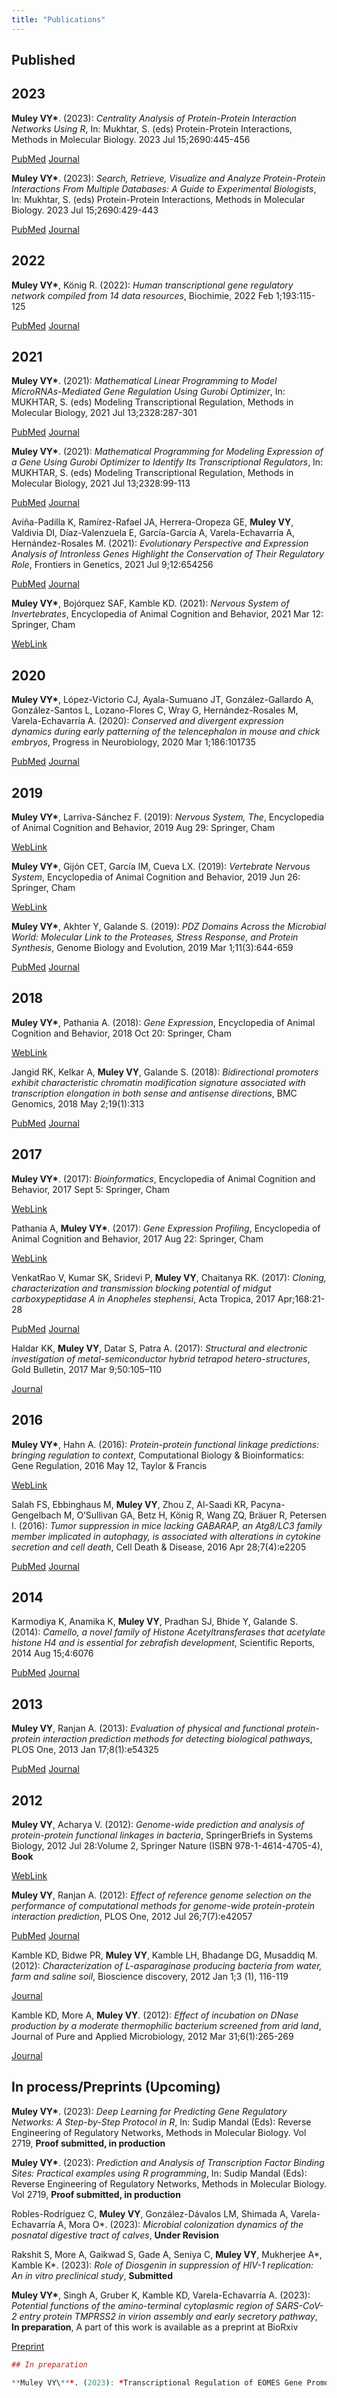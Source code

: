 ```yaml
---
title: "Publications"
---
```


## Published

## 2023

**Muley VY\***. (2023): *Centrality Analysis of Protein-Protein Interaction Networks Using R*, In: Mukhtar, S. (eds) Protein-Protein Interactions, Methods in Molecular Biology. 2023 Jul 15;2690:445-456 

<a href="https://pubmed.ncbi.nlm.nih.gov/37450165" target="_blank" class="btn btn-primary btn-sm" role="button">PubMed</a>
<a href="https://doi.org/10.1007/978-1-0716-3327-4_34" target="_blank" class="btn btn-outline-primary btn-sm" role="button">Journal</a>

**Muley VY\***. (2023): *Search, Retrieve, Visualize and Analyze Protein-Protein Interactions From Multiple Databases: A Guide to Experimental Biologists*, In: Mukhtar, S. (eds) Protein-Protein Interactions, Methods in Molecular Biology. 2023 Jul 15;2690:429-443  

<a href="https://pubmed.ncbi.nlm.nih.gov/37450164" target="_blank" class="btn btn-primary btn-sm" role="button">PubMed</a>
<a href="https://doi.org/10.1007/978-1-0716-3327-4_33" target="_blank" class="btn btn-outline-primary btn-sm" role="button">Journal</a>

## 2022

**Muley VY\***, König R. (2022): *Human transcriptional gene regulatory network compiled from 14 data resources*, Biochimie, 2022 Feb 1;193:115-125

<a href="https://pubmed.ncbi.nlm.nih.gov/34740743/" target="_blank" class="btn btn-primary btn-sm" role="button">PubMed</a>
<a href="https://doi.org/10.1016/j.biochi.2021.10.016" target="_blank" class="btn btn-outline-primary btn-sm" role="button">Journal</a>

## 2021

**Muley VY\***. (2021): *Mathematical Linear Programming to Model MicroRNAs-Mediated Gene Regulation Using Gurobi Optimizer*, In: MUKHTAR, S. (eds) Modeling Transcriptional Regulation, Methods in Molecular Biology, 2021 Jul 13;2328:287-301

<a href="https://pubmed.ncbi.nlm.nih.gov/34251634/" target="_blank" class="btn btn-primary btn-sm" role="button">PubMed</a>
<a href="https://doi.org/10.1007/978-1-0716-1534-8_19" target="_blank" class="btn btn-outline-primary btn-sm" role="button">Journal</a>

**Muley VY\***. (2021): *Mathematical Programming for Modeling Expression of a Gene Using Gurobi Optimizer to Identify Its Transcriptional Regulators*, In: MUKHTAR, S. (eds) Modeling Transcriptional Regulation, Methods in Molecular Biology, 2021 Jul 13;2328:99-113

<a href="https://pubmed.ncbi.nlm.nih.gov/34251621/" target="_blank" class="btn btn-primary btn-sm" role="button">PubMed</a>
<a href="https://doi.org/10.1007/978-1-0716-1534-8_6" target="_blank" class="btn btn-outline-primary btn-sm" role="button">Journal</a>

Aviña-Padilla K, Ramírez-Rafael JA, Herrera-Oropeza GE, **Muley VY**, Valdivia DI, Díaz-Valenzuela E, García-García A, Varela-Echavarría A, Hernández-Rosales M. (2021): *Evolutionary Perspective and Expression Analysis of Intronless Genes Highlight the Conservation of Their Regulatory Role*, Frontiers in Genetics, 2021 Jul 9;12:654256

<a href="https://pubmed.ncbi.nlm.nih.gov/34306008/" target="_blank" class="btn btn-primary btn-sm" role="button">PubMed</a>
<a href="https://doi.org/10.3389/fgene.2021.654256" target="_blank" class="btn btn-outline-primary btn-sm" role="button">Journal</a>

**Muley VY\***, Bojórquez SAF, Kamble KD. (2021): *Nervous System of Invertebrates*, Encyclopedia of Animal Cognition and Behavior, 2021 Mar 12: Springer, Cham

<a href="https://doi.org/10.1007/978-3-319-47829-6_1227-2" target="_blank" class="btn btn-outline-success btn-sm" role="button">WebLink</a>

## 2020

**Muley VY\***, López-Victorio CJ, Ayala-Sumuano JT, González-Gallardo A, González-Santos L, Lozano-Flores C, Wray G, Hernández-Rosales M, Varela-Echavarría A. (2020): *Conserved and divergent expression dynamics during early patterning of the telencephalon in mouse and chick embryos*, Progress in Neurobiology, 2020 Mar 1;186:101735

<a href="https://pubmed.ncbi.nlm.nih.gov/31846713/" target="_blank" class="btn btn-primary btn-sm" role="button">PubMed</a>
<a href="https://doi.org/10.1016/j.pneurobio.2019.101735" target="_blank" class="btn btn-outline-primary btn-sm" role="button">Journal</a>

## 2019

**Muley VY\***, Larriva-Sánchez F. (2019): *Nervous System, The*, Encyclopedia of Animal Cognition and Behavior, 2019 Aug 29: Springer, Cham

<a href="https://doi.org/10.1007/978-3-319-47829-6_589-1" target="_blank" class="btn btn-outline-success btn-sm" role="button">WebLink</a>

**Muley VY\***, Gijón CET, García IM, Cueva LX. (2019): *Vertebrate Nervous System*, Encyclopedia of Animal Cognition and Behavior, 2019 Jun 26: Springer, Cham

<a href="https://doi.org/10.1007/978-3-319-47829-6_587-1" target="_blank" class="btn btn-outline-success btn-sm" role="button">WebLink</a>

**Muley VY\***, Akhter Y, Galande S. (2019): *PDZ Domains Across the Microbial World: Molecular Link to the Proteases, Stress Response, and Protein Synthesis*, Genome Biology and Evolution, 2019 Mar 1;11(3):644-659

<a href="https://pubmed.ncbi.nlm.nih.gov/30698789/" target="_blank" class="btn btn-primary btn-sm" role="button">PubMed</a>
<a href="https://doi.org/10.1093/gbe/evz023" target="_blank" class="btn btn-outline-primary btn-sm" role="button">Journal</a>

## 2018

**Muley VY\***, Pathania A. (2018): *Gene Expression*, Encyclopedia of Animal Cognition and Behavior, 2018 Oct 20: Springer, Cham

<a href="https://doi.org/10.1007/978-3-319-47829-6_49-2" target="_blank" class="btn btn-outline-success btn-sm" role="button">WebLink</a>

Jangid RK, Kelkar A, **Muley VY**, Galande S. (2018): *Bidirectional promoters exhibit characteristic chromatin modification signature associated with transcription elongation in both sense and antisense directions*, BMC Genomics, 2018 May 2;19(1):313

<a href="https://pubmed.ncbi.nlm.nih.gov/29716520/" target="_blank" class="btn btn-primary btn-sm" role="button">PubMed</a>
<a href="https://doi.org/10.1186/s12864-018-4697-7" target="_blank" class="btn btn-outline-primary btn-sm" role="button">Journal</a>

## 2017

**Muley VY\***. (2017): *Bioinformatics*, Encyclopedia of Animal Cognition and Behavior, 2017 Sept 5: Springer, Cham

<a href="https://doi.org/10.1007/978-3-319-47829-6_41-1" target="_blank" class="btn btn-outline-success btn-sm" role="button">WebLink</a>

Pathania A, **Muley VY\***. (2017): *Gene Expression Profiling*, Encyclopedia of Animal Cognition and Behavior, 2017 Aug 22: Springer, Cham

<a href="https://doi.org/10.1007/978-3-319-47829-6_9-1" target="_blank" class="btn btn-outline-success btn-sm" role="button">WebLink</a>

VenkatRao V, Kumar SK, Sridevi P, **Muley VY**, Chaitanya RK. (2017): *Cloning, characterization and transmission blocking potential of midgut carboxypeptidase A in Anopheles stephensi*, Acta Tropica, 2017 Apr;168:21-28

<a href="https://pubmed.ncbi.nlm.nih.gov/28087198/" target="_blank" class="btn btn-primary btn-sm" role="button">PubMed</a>
<a href="https://doi.org/10.1016/j.actatropica.2016.12.035" target="_blank" class="btn btn-outline-primary btn-sm" role="button">Journal</a>

Haldar KK, **Muley VY**, Datar S, Patra A. (2017): *Structural and electronic investigation of metal-semiconductor hybrid tetrapod hetero-structures*, Gold Bulletin, 2017 Mar 9;50:105--110

<a href="https://doi.org/10.1007/978-3-319-47829-6_1227-2" target="_blank" class="btn btn-outline-primary btn-sm" role="button">Journal</a>

## 2016

**Muley VY\***, Hahn A. (2016): *Protein-protein functional linkage predictions: bringing regulation to context*, Computational Biology & Bioinformatics: Gene Regulation, 2016 May 12, Taylor & Francis

<a href="https://www.taylorfrancis.com/chapters/mono/10.1201/b20026-13/protein-protein-functional-linkage-predictions-bringing-regulation-context-ka-chun-wong" target="_blank" class="btn btn-outline-success btn-sm" role="button">WebLink</a>

Salah FS, Ebbinghaus M, **Muley VY**, Zhou Z, Al-Saadi KR, Pacyna-Gengelbach M, O'Sullivan GA, Betz H, König R, Wang ZQ, Bräuer R, Petersen I. (2016): *Tumor suppression in mice lacking GABARAP, an Atg8/LC3 family member implicated in autophagy, is associated with alterations in cytokine secretion and cell death*, Cell Death & Disease, 2016 Apr 28;7(4):e2205

<a href="https://pubmed.ncbi.nlm.nih.gov/27124579/" target="_blank" class="btn btn-primary btn-sm" role="button">PubMed</a>
<a href="https://doi.org/10.1038/cddis.2016.93" target="_blank" class="btn btn-outline-primary btn-sm" role="button">Journal</a>

## 2014

Karmodiya K, Anamika K, **Muley VY**, Pradhan SJ, Bhide Y, Galande S. (2014): *Camello, a novel family of Histone Acetyltransferases that acetylate histone H4 and is essential for zebrafish development*, Scientific Reports, 2014 Aug 15;4:6076

<a href="https://pubmed.ncbi.nlm.nih.gov/25123547/" target="_blank" class="btn btn-primary btn-sm" role="button">PubMed</a>
<a href="https://doi.org/10.1038/srep06076" target="_blank" class="btn btn-outline-primary btn-sm" role="button">Journal</a>

## 2013

**Muley VY**, Ranjan A. (2013): *Evaluation of physical and functional protein-protein interaction prediction methods for detecting biological pathways*, PLOS One, 2013 Jan 17;8(1):e54325

<a href="https://pubmed.ncbi.nlm.nih.gov/23349851/" target="_blank" class="btn btn-primary btn-sm" role="button">PubMed</a>
<a href="https://doi.org/10.1371/journal.pone.0054325" target="_blank" class="btn btn-outline-primary btn-sm" role="button">Journal</a>

## 2012

**Muley VY**, Acharya V. (2012): *Genome-wide prediction and analysis of protein-protein functional linkages in bacteria*, SpringerBriefs in Systems Biology, 2012 Jul 28:Volume 2, Springer Nature (ISBN 978-1-4614-4705-4), **Book**

<a href="https://doi.org/10.1007/978-1-4614-4705-4" target="_blank" class="btn btn-outline-success btn-sm" role="button">WebLink</a>

**Muley VY**, Ranjan A. (2012): *Effect of reference genome selection on the performance of computational methods for genome-wide protein-protein interaction prediction*, PLOS One, 2012 Jul 26;7(7):e42057

<a href="https://pubmed.ncbi.nlm.nih.gov/22844541/" target="_blank" class="btn btn-primary btn-sm" role="button">PubMed</a>
<a href="https://doi.org/10.1371/journal.pone.0042057" target="_blank" class="btn btn-outline-primary btn-sm" role="button">Journal</a>

Kamble KD, Bidwe PR, **Muley VY**, Kamble LH, Bhadange DG, Musaddiq M. (2012): *Characterization of L-asparaginase producing bacteria from water, farm and saline soil*, Bioscience discovery, 2012 Jan 1;3 (1), 116-119

<a href="https://jbsd.in/Vol%203%20No1/KDKamble116-119.pdf" target="_blank" class="btn btn-outline-primary btn-sm" role="button">Journal</a>

Kamble KD, More A, **Muley VY**. (2012): *Effect of incubation on DNase production by a moderate thermophilic bacterium screened from arid land*, Journal of Pure and Applied Microbiology, 2012 Mar 31;6(1):265-269

<a href="https://microbiologyjournal.org/effect-of-incubation-on-dnase-production-by-a-moderate-thermophilic-bacterium-screened-from-arid-land/" target="_blank" class="btn btn-outline-primary btn-sm" role="button">Journal</a>

## In process/Preprints (Upcoming)

**Muley VY\***. (2023): *Deep Learning for Predicting Gene Regulatory Networks: A Step-by-Step Protocol in R*, In: Sudip Mandal (Eds): Reverse Engineering of Regulatory Networks, Methods in Molecular Biology. Vol 2719, **Proof submitted, in production**

**Muley VY\***. (2023): *Prediction and Analysis of Transcription Factor Binding Sites: Practical examples using R programming*, In: Sudip Mandal (Eds): Reverse Engineering of Regulatory Networks, Methods in Molecular Biology. Vol 2719, **Proof submitted, in production**

Robles-Rodríguez C, **Muley VY**, González-Dávalos LM, Shimada A, Varela-Echavarría A, Mora O\*. (2023): *Microbial colonization dynamics of the posnatal digestive tract of calves*, **Under Revision**

Rakshit S, More A, Gaikwad S, Gade A, Seniya C, **Muley VY**, Mukherjee A\*, Kamble K\*. (2023): *Role of Diosgenin in suppression of HIV-1 replication: An in vitro preclinical study*, **Submitted**

**Muley VY\***, Singh A, Gruber K, Kamble KD, Varela-Echavarría A. (2023): *Potential functions of the amino-terminal cytoplasmic region of SARS-CoV-2 entry protein TMPRSS2 in virion assembly and early secretory pathway*, **In preparation**, A part of this work is available as a preprint at BioRxiv

<a href="https://doi.org/10.1101/2021.04.26.441280" target="_blank" class="btn btn-outline-default btn-sm" role="button">Preprint</a>



```r

## In preparation

**Muley VY\***. (2023): *Transcriptional Regulation of EOMES Gene Promoter*, **Submitted**

```